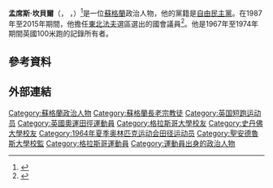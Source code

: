 {{Infobox sportsperson
| name                      = Walter Menzies Campbell
| image                     = Sir Ming Campbell MP 2008 cropped.jpg
| alt                       = 
| caption                   = 
| real_name                 = 
| native_name               = 
| native_name_lang          = 
| romanizedname             = 
| english_name              = 
| birth_name                = 
| nationality               = 
| national_team             = 
| ethnicity                 = 
| hometown                  = 
| citizenship               = 
| birth_date                = {{Birth date and age|year=1941|month=5|day=22}}
| birth_place               = {{UK}}[[苏格兰|苏格兰]][[格拉斯哥|格拉斯哥]]
| death_date                = 
| death_place               = 
| resting_place             = 
| resting_place_coordinates = 
| monuments                 = 
| residence                 = 
| education                 = 
| alma_mater                = 
| occupation                = 
| years_active              = 1964年-
| height                    = 
| weight                    = 
| spouse                    = 
| country                   = 
| sport                     = 田徑
| event                     = 短跑
| collegeteam               = 
| coach                     = 
| retired                   = 
| coaching                  = 
| worlds                    = 
{{ubl
|'''1965年夏季世界大學運動會'''：200公尺第三名
|'''1967年夏季世界大學運動會'''：200公尺第二名
}}
| regionals                 = 
| nationals                 = 
| olympics                  = 
{{ubl
|'''1964年夏季奧林匹克運動會'''：4×100公尺接力第八名
}}
| commonwealth              = 
| highestranking            = 
| pb                        = 
{{ubl
|'''55公尺'''：6.2秒（手動） （1967年）
|'''100公尺'''：10.36秒（W：+2.0） （1967年）
|'''200公尺'''：21.33秒（W：-2.9） （1964年）
|'''220碼'''：21.02秒（W：0.0） （1967年）
}}
| medaltemplates            = 
{{MedalCountry|{{UK}}}}
{{MedalSport|男子田徑}}
{{MedalCompetition|夏季世界大學運動會}}
{{MedalBronze|1965年匈牙利布達佩斯|200公尺}}
{{MedalSilver|1967年日本東京都新宿區|200公尺}}
| show-medals               = 
| updated                   = 2017年1月13日
}}
{{世大運獎牌記錄
|項目=田徑
|a1=1965
|b1=3
|c1=200公尺
|a2=1967
|b2=2
|c2=200公尺
}}
'''孟席斯·坎貝爾'''（{{lang-en|Menzies Campbell}}，{{IPAc-en|audio=Menzies.ogg|ˈ|m|ɪ|ŋ|ɨ|z}} {{respell|MING|iz}}，{{bd|1941年|5月22日||}}）<ref>{{cite web|title=Lord Campbell of Pittenweem|url=http://www.parliament.uk/biographies/lords/lord-campbell-of-pittenweem/627|website=parliament.uk|accessdate=14 October 2015|archive-date=2015-11-10|archive-url=https://web.archive.org/web/20151110062553/http://www.parliament.uk/biographies/lords/lord-campbell-of-pittenweem/627|dead-url=no}}</ref>是一位[[蘇格蘭|蘇格蘭]]政治人物，他的黨籍是[[自由民主黨_(英國)|自由民主黨]]。在1987年至2015年期間，他擔任[[東北法夫_(英國國會選區)|東北法夫]]選區選出的國會議員<ref>{{cite news|publisher=[[BBC_News|BBC News]]|url=http://news.bbc.co.uk/2/hi/uk_news/politics/7045833.stm|title=Liberal Democrat leader resigns|date=15 October 2007|accessdate=2016-03-06|archive-date=2007-10-16|archive-url=https://web.archive.org/web/20071016190036/http://news.bbc.co.uk/2/hi/uk_news/politics/7045833.stm|dead-url=no}}</ref>。他是1967年至1974年期間英國100米跑的記錄所有者。

== 參考資料 ==
{{Reflist}}

== 外部連結 ==

{{DEFAULTSORT: Campbell, Menzies}}

[[Category:蘇格蘭政治人物|Category:蘇格蘭政治人物]]
[[Category:蘇格蘭長老宗教徒|Category:蘇格蘭長老宗教徒]]
[[Category:英国短跑运动员|Category:英国短跑运动员]]
[[Category:英國奧運田徑運動員|Category:英國奧運田徑運動員]]
[[Category:格拉斯哥大學校友|Category:格拉斯哥大學校友]]
[[Category:史丹佛大學校友|Category:史丹佛大學校友]]
[[Category:1964年夏季奥林匹克运动会田径运动员|Category:1964年夏季奥林匹克运动会田径运动员]]
[[Category:聖安德魯斯大學校監|Category:聖安德魯斯大學校監]]
[[Category:格拉斯哥運動員|Category:格拉斯哥運動員]]
[[Category:運動員出身的政治人物|Category:運動員出身的政治人物]]